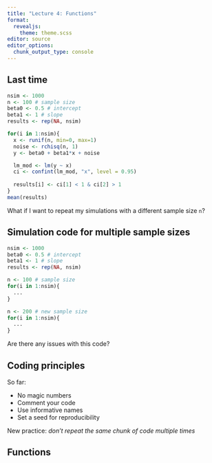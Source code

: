 ```yaml
---
title: "Lecture 4: Functions"
format: 
  revealjs:
    theme: theme.scss
editor: source
editor_options: 
  chunk_output_type: console
---
```


## Last time

```r
nsim <- 1000
n <- 100 # sample size
beta0 <- 0.5 # intercept
beta1 <- 1 # slope
results <- rep(NA, nsim)

for(i in 1:nsim){
  x <- runif(n, min=0, max=1)
  noise <- rchisq(n, 1)
  y <- beta0 + beta1*x + noise

  lm_mod <- lm(y ~ x)
  ci <- confint(lm_mod, "x", level = 0.95)
  
  results[i] <- ci[1] < 1 & ci[2] > 1
}
mean(results)
```

What if I want to repeat my simulations with a different sample size `n`?

## Simulation code for multiple sample sizes

```r
nsim <- 1000
beta0 <- 0.5 # intercept
beta1 <- 1 # slope
results <- rep(NA, nsim)

n <- 100 # sample size
for(i in 1:nsim){
  ...
}

n <- 200 # new sample size
for(i in 1:nsim){
  ...
}
```

Are there any issues with this code?

## Coding principles

So far:

* No magic numbers
* Comment your code
* Use informative names
* Set a seed for reproducibility

New practice: *don't repeat the same chunk of code multiple times*


## Functions




